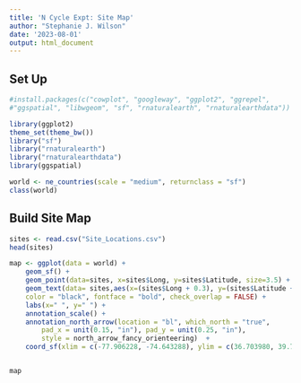 ```yaml
---
title: 'N Cycle Expt: Site Map'
author: "Stephanie J. Wilson"
date: '2023-08-01'
output: html_document
---
```

## Set Up
```r
#install.packages(c("cowplot", "googleway", "ggplot2", "ggrepel", 
#"ggspatial", "libwgeom", "sf", "rnaturalearth", "rnaturalearthdata"))

library(ggplot2)
theme_set(theme_bw())
library("sf")
library("rnaturalearth")
library("rnaturalearthdata")
library(ggspatial)

world <- ne_countries(scale = "medium", returnclass = "sf")
class(world)

```

## Build Site Map
```r
sites <- read.csv("Site_Locations.csv")
head(sites)

map <- ggplot(data = world) +
    geom_sf() + 
    geom_point(data=sites, x=sites$Long, y=sites$Latitude, size=3.5) + 
    geom_text(data= sites,aes(x=(sites$Long + 0.3), y=(sites$Latitude + 0.15), label=sites$Site),
    color = "black", fontface = "bold", check_overlap = FALSE) + 
    labs(x=" ", y=" ") +
    annotation_scale() +
    annotation_north_arrow(location = "bl", which_north = "true", 
        pad_x = unit(0.15, "in"), pad_y = unit(0.25, "in"),
        style = north_arrow_fancy_orienteering)  +
    coord_sf(xlim = c(-77.906228, -74.643288), ylim = c(36.703980, 39.720171))


map





```

